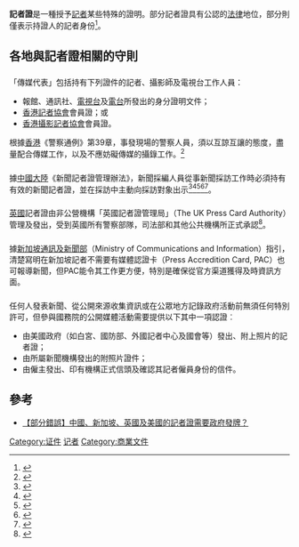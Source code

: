 {{expand language|1=en|page=Press pass|time=2019-09-22T13:04:02+00:00}}
{{refimprove|time=2019-09-22T13:04:02+00:00}}
'''記者證'''是一種授予[[記者|記者]]某些特殊的證明。部分記者證具有公認的[[法律|法律]]地位，部分則僅表示持證人的記者身份<ref name="Photos">{{cite web|last = Gulker|first = Christian H.|title = untitled|publisher = Gulker.com|url = http://www.gulker.com/photos/2003/press_passes.png|accessdate = 2007-05-07|deadurl = yes|archiveurl = https://web.archive.org/web/20070329050354/http://www.gulker.com/photos/2003/press_passes.png|archivedate = 2007-03-29}}</ref>。

==各地與記者證相關的守則==
==={{HK}}===
「傳媒代表」包括持有下列證件的記者、攝影師及電視台工作人員：  
*報館、通訊社、[[電視台|電視台]]及[[電台|電台]]所發出的身分證明文件；   
*[[香港記者協會|香港記者協會]]會員證；或  
*[[香港攝影記者協會|香港攝影記者協會]]會員證。

根據[[香港|香港]]《警察通例》第39章，事發現場的警察人員，須以互諒互讓的態度，盡量配合傳媒工作，以及不應妨礙傳媒的攝錄工作。<ref>{{cite web |title=警察通例 第 39 章 警察與市民和傳播媒介的關係 |url=https://www.police.gov.hk/info/doc/pgo/tc/Cpgo039.pdf. |accessdate=2019-08-17}}</ref>

==={{PRC}}===
{{Wikisource|新闻记者证管理办法}}
據[[中國大陸|中國大陸]]《新聞記者證管理辦法》，新聞採編人員從事新聞採訪工作時必須持有有效的新聞記者證，並在採訪中主動向採訪對象出示<ref>{{Cite web|title=中华人民共和国新闻出版总署令（第28号）新闻记者证管理办法_2005年第30号国务院公报|url=http://www.gov.cn/gongbao/content/2005/content_77790.htm|access-date=2021-07-22|date=2005-01-10|work=[[中国政府网|中国政府网]]|language=zh}}</ref><ref>{{Cite web|title=新修订《新闻记者证管理办法》15日施行|url=https://news.sohu.com/20091009/n267210506.shtml|access-date=2021-07-22|date=2009-10-09|work=[[人民网|人民网]]|language=zh|via=[[搜狐新闻|搜狐新闻]]}}</ref><ref>{{Cite web|title=中国新闻网站将正式推行新闻记者证制度|url=http://www.xinhuanet.com/zgjx/2014-10/29/c_133751316.htm|access-date=2021-07-22|author=罗宇凡|date=2014-10-29|work=|publisher=[[新华社|新华社]]|language=zh}}</ref><ref>{{Cite web|title=12月2日起全国统一换发新闻记者证|url=http://www.xinhuanet.com/politics/2019-11/28/c_1125285401.htm|access-date=2021-07-22|author=史竞男|date=2019-11-28|work=新华网|publisher=[[新华社|新华社]]|language=zh}}</ref><ref>{{cite news |title=內地記者身份官網無付國豪紀錄 |url=http://cablenews.i-cable.com/ci/videopage/news/554875/即時新聞/內地記者身份官網無付國豪紀錄 |accessdate=2019-08-16 |work=www.i-cable.com |publisher=有線寬頻 i-CABLE |date=2019-08-14 |7= |archive-date=2019-08-17 |archive-url=https://web.archive.org/web/20190817175853/http://cablenews.i-cable.com/ci/videopage/news/554875/%E5%8D%B3%E6%99%82%E6%96%B0%E8%81%9E/%E5%85%A7%E5%9C%B0%E8%A8%98%E8%80%85%E8%BA%AB%E4%BB%BD%E5%AE%98%E7%B6%B2%E7%84%A1%E4%BB%98%E5%9C%8B%E8%B1%AA%E7%B4%80%E9%8C%84 |dead-url=no }}</ref>。

==={{UK}}===
[[英國|英國]]記者證由非公營機構「英國記者證管理局」（The UK Press Card Authority）管理及發出，受到英國所有警察部隊，司法部和其他公共機構所正式承認<ref>{{cite web |title=THE UK PRESS CARD AUTHORITY |url=http://www.ukpresscardauthority.co.uk/ |website=www.ukpresscardauthority.co.uk |accessdate=2020-09-24 |archive-date=2021-03-02 |archive-url=https://web.archive.org/web/20210302100726/http://ukpresscardauthority.co.uk/ |dead-url=no }}</ref>。

==={{SIN}}===
據[[新加坡通訊及新聞部|新加坡通訊及新聞部]]（Ministry of Communications and Information）指引，清楚寫明在新加坡記者不需要有媒體認證卡（Press Accredition Card, PAC）也可報導新聞，但PAC能令其工作更方便，特別是確保從官方渠道獲得及時資訊方面。

==={{USA}}===
任何人發表新聞、從公開來源收集資訊或在公眾地方記錄政府活動前無須任何特別許可，但參與國務院的公開媒體活動需要提供以下其中一項認證︰
*由美國政府（如白宮、國防部、外國記者中心及國會等）發出、附上照片的記者證；
*由所屬新聞機構發出的附照片證件；
*由僱主發出、印有機構正式信頭及確認其記者僱員身份的信件。

==參考==
{{reflist}}
*[https://www.inmediahk.net/node/1075916 【部分錯誤】中國、新加坡、英國及美國的記者證需要政府發牌？] {{Wayback|url=https://www.inmediahk.net/node/1075916 |date=20210507111804 }}

[[Category:证件|Category:证件]]
[[Category:记者|]]
[[Category:商業文件|Category:商業文件]]